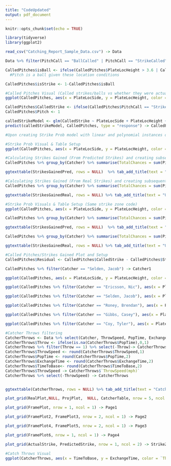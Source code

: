 ```yaml
---
title: "CodeUpdated"
output: pdf_document
---
```


```r
knitr::opts_chunk$set(echo = TRUE)
```

```r
library(tidyverse)
library(ggplot2)

read_csv("Catching_Report_Sample_Data.csv") -> Data

Data %>% filter(PitchCall == "BallCalled" | PitchCall == "StrikeCalled") -> CalledPitches

CalledPitches$isBall <- ifelse(CalledPitches$PlateLocHeight > 3.6 | CalledPitches$PlateLocHeight < 1.5 | CalledPitches$PlateLocSide > .86 | CalledPitches$PlateLocSide < -.86, 1,0)
  #Pitch is a ball given these location conditions

CalledPitches$isStrike <- 1-CalledPitches$isBall
```


```r
#Called Pitches Visual (Called strikes/balls vs whether they were actually strikes/balls)
ggplot(CalledPitches, aes(x = PlateLocSide, y = PlateLocHeight, color = as.character(isStrike), shape = PitchCall)) + geom_point() + coord_fixed() + annotate(geom = "rect", xmin = -.83, xmax = .83, ymin = 1.5, ymax = 3.6, linetype = "dashed", fill = "NA", color = "black") + labs(shape = "Pitch Call",color= "In Zone?") + theme(panel.background = element_blank(), axis.line = element_line(colour = "black")) + xlim(-2.2,2.2) + ylim(-0.5,4.3) + ggtitle("Called Pitches")-> ActualStrike

CalledPitches$CalledStrike <- ifelse(CalledPitches$PitchCall == "StrikeCalled",1,0) 
CalledPitches$Pitch <- 1

calledStrikeModel <- glm(CalledStrike ~ PlateLocSide + PlateLocHeight + I(PlateLocSide^2) + I(PlateLocHeight^2) + I(PlateLocSide*PlateLocHeight), data = CalledPitches, family = "binomial")
predict(calledStrikeModel, CalledPitches, type = "response") -> CalledPitches$StrikeProb

#Upon creating Strike Prob model with linear and polynomial instances of LocSide & LocHeight, we can use the predict function to give us Strike Probabilities for every Called Pitch...We can now see these values in the rightmost column
```

```r
#Strike Prob Visual & Table Setup
ggplot(CalledPitches, aes(x = PlateLocSide, y = PlateLocHeight, color = StrikeProb)) + geom_point() + coord_fixed() +annotate(geom = "rect", xmin = -.83, xmax = .83, ymin = 1.5, ymax = 3.6,linetype = "dashed", fill = "NA", color = "black")+ labs(color = "Strike Probability") + theme(panel.background = element_blank(), axis.line = element_line(colour = "black")) + xlim(-2.2,2.2) + ylim(-0.5,4.3) + ggtitle("Strike Probability on Called Pitches")-> PredictedStrike

#Calculating Strikes Gained (From Predicted Strikes) and creating subsequent table
CalledPitches %>% group_by(Catcher) %>% summarise(TotalChances = sum(Pitch), PredStrikes = round(sum(StrikeProb, na.rm = TRUE),1), CalledStrikes = sum(CalledStrike), StrikesGained = CalledStrikes -PredStrikes) -> StrikesGainedPred

ggtexttable(StrikesGainedPred, rows = NULL)  %>% tab_add_title(text = "Using Predicted Strike Zone", face = "bold") %>% tbody_add_border() -> ProjPlot

#Calculating Strikes Gained (From Real Strikes) and creating subsequent table
CalledPitches %>% group_by(Catcher) %>% summarise(TotalChances = sum(Pitch), RealStrikes = sum(isStrike, na.rm = TRUE), CalledStrikes = sum(CalledStrike), StrikesGained = CalledStrikes -RealStrikes) -> StrikesGainedReal

ggtexttable(StrikesGainedReal, rows = NULL) %>% tab_add_title(text = "Using Real Strike Zone", face = "bold") %>% tbody_add_border() -> RealPlot
```


```r
#Strike Prob Visuals & Table Setup (Same strike zone code)
ggplot(CalledPitches, aes(x = PlateLocSide, y = PlateLocHeight, color = StrikeProb)) + geom_point() + coord_fixed() +annotate(geom = "rect", xmin = -.83, xmax = .83, ymin = 1.5, ymax = 3.6,linetype = "dashed", fill = "NA", color = "black")+ labs(color = "Strike Probability") + theme(panel.background = element_blank(), axis.line = element_line(colour = "black")) + xlim(-2.2,2.2) + ylim(-0.5,4.3) + ggtitle("Strike Probability on Called Pitches")-> PredictedStrike

CalledPitches %>% group_by(Catcher) %>% summarise(TotalChances = sum(Pitch), PredStrikes = round(sum(StrikeProb, na.rm = TRUE),1), CalledStrikes = sum(CalledStrike), StrikesGained = CalledStrikes -PredStrikes) -> StrikesGainedPred

ggtexttable(StrikesGainedPred, rows = NULL)  %>% tab_add_title(text = "Using Predicted Strike Zone", face = "bold") %>% tbody_add_border() -> ProjPlot

CalledPitches %>% group_by(Catcher) %>% summarise(TotalChances = sum(Pitch), RealStrikes = sum(isStrike, na.rm = TRUE), CalledStrikes = sum(CalledStrike), StrikesGained = CalledStrikes -RealStrikes) -> StrikesGainedReal

ggtexttable(StrikesGainedReal, rows = NULL) %>% tab_add_title(text = "Using Real Strike Zone", face = "bold") %>% tbody_add_border() -> RealPlot

```

```r
#Called Pitches/Strikes Gained Plot and Setup
CalledPitches$Residual <- CalledPitches$CalledStrike - CalledPitches$StrikeProb

CalledPitches %>% filter(Catcher == "Selden, Jacob") -> Catcher1

ggplot(CalledPitches, aes(x = PlateLocSide, y = PlateLocHeight, color = Residual, shape = PitchCall)) + geom_point(size = 3)+ coord_fixed() + annotate(geom = "rect", xmin = -.83, xmax = .83, ymin = 1.5, ymax = 3.6,linetype = "dashed", fill = "NA", color = "black") + scale_color_gradient2(low = muted("red"), mid = "grey", high = muted("dark green"), midpoint = 0) + theme(panel.background = element_blank(), axis.line = element_line(colour = "black")) + ggtitle("VCU Team Called Pitches") + labs(color = "Strikes Gained") -> FramePlot

ggplot(CalledPitches %>% filter(Catcher == "Ericsson, Nic"), aes(x = PlateLocSide, y = PlateLocHeight, color = Residual, shape = PitchCall)) + geom_point(size = 3)+ coord_fixed() + annotate(geom = "rect", xmin = -.83, xmax = .83, ymin = 1.5, ymax = 3.6,linetype = "dashed", fill = "NA", color = "black") + scale_color_gradient2(low = muted("red"), mid = "grey", high = muted("dark green"), midpoint = 0) + theme(panel.background = element_blank(), axis.line = element_line(colour = "black")) + ggtitle("Nic Ericsson Called Pitches") + labs(color = "Strikes Gained") + xlim(-2.2,2.2) + ylim(-0.5,4.3)-> FramePlot2

ggplot(CalledPitches %>% filter(Catcher == "Selden, Jacob"), aes(x = PlateLocSide, y = PlateLocHeight, color = Residual, shape = PitchCall)) + geom_point(size = 3)+ coord_fixed() + annotate(geom = "rect", xmin = -.83, xmax = .83, ymin = 1.5, ymax = 3.6,linetype = "dashed", fill = "NA", color = "black") + scale_color_gradient2(low = muted("red"), mid = "grey", high = muted("dark green"), midpoint = 0) + theme(panel.background = element_blank(), axis.line = element_line(colour = "black")) + ggtitle("Jacob Selden Called Pitches") + labs(color = "Strikes Gained") + xlim(-2.2,2.2) + ylim(-0.5,4.3)-> FramePlot3

ggplot(CalledPitches %>% filter(Catcher == "Roney, Brendan"), aes(x = PlateLocSide, y = PlateLocHeight, color = Residual, shape = PitchCall)) + geom_point(size = 3)+ coord_fixed() + annotate(geom = "rect", xmin = -.83, xmax = .83, ymin = 1.5, ymax = 3.6,linetype = "dashed", fill = "NA", color = "black") + scale_color_gradient2(low = muted("red"), mid = "grey", high = muted("dark green"), midpoint = 0) + theme(panel.background = element_blank(), axis.line = element_line(colour = "black")) + ggtitle("Brendan Roney Called Pitches") + labs(color = "Strikes Gained") + xlim(-2.2,2.2) + ylim(-0.5,4.3)-> FramePlot4

ggplot(CalledPitches %>% filter(Catcher == "Gibbs, Casey"), aes(x = PlateLocSide, y = PlateLocHeight, color = Residual, shape = PitchCall)) + geom_point(size = 3)+ coord_fixed() + annotate(geom = "rect", xmin = -.83, xmax = .83, ymin = 1.5, ymax = 3.6,linetype = "dashed", fill = "NA", color = "black") + scale_color_gradient2(low = muted("red"), mid = "grey", high = muted("dark green"), midpoint = 0) + theme(panel.background = element_blank(), axis.line = element_line(colour = "black")) + ggtitle("Casey Gibbs Called Pitches") + labs(color = "Strikes Gained") + xlim(-2.2,2.2) + ylim(-0.5,4.3)-> FramePlot5

ggplot(CalledPitches %>% filter(Catcher == "Coy, Tyler"), aes(x = PlateLocSide, y = PlateLocHeight, color = Residual, shape = PitchCall)) + geom_point(size = 3)+ coord_fixed() + annotate(geom = "rect", xmin = -.83, xmax = .83, ymin = 1.5, ymax = 3.6,linetype = "dashed", fill = "NA", color = "black") + scale_color_gradient2(low = muted("red"), mid = "grey", high = muted("dark green"), midpoint = 0) + theme(panel.background = element_blank(), axis.line = element_line(colour = "black")) + ggtitle("Tyler Coy Called Pitches") + labs(color = "Strikes Gained") + xlim(-2.2,2.2) + ylim(-0.5,4.3)-> FramePlot6
```

```r
#Catcher Throws filtering
CatcherThrows <- Data %>% select(Catcher, ThrowSpeed, PopTime, ExchangeTime, TimeToBase)
CatcherThrows$Throw <- ifelse(is.na(CatcherThrows$PopTime),0,1)
CatcherThrows %>% filter(Throw == 1) %>% select(-Throw)-> CatcherThrows
CatcherThrows$ThrowSpeed <- round(CatcherThrows$ThrowSpeed,1)
CatcherThrows$PopTime <- round(CatcherThrows$PopTime,2)
CatcherThrows$ExchangeTime <- round(CatcherThrows$ExchangeTime,2)
CatcherThrows$TimeToBase<- round(CatcherThrows$TimeToBase,2)
CatcherThrows$ThrowSpeed -> CatcherThrows$`ThrowSpeed(mph)`
CatcherThrows %>% select(-ThrowSpeed) -> CatcherThrows


ggtexttable(CatcherThrows, rows = NULL) %>% tab_add_title(text = "Catcher Throws", face = "bold") %>% tbody_add_border() -> CatcherTable

plot_grid(RealPlot,NULL, ProjPlot,  NULL, CatcherTable, nrow = 5, ncol = 1, rel_heights = c(1,0,1,0,1)) -> Tables

plot_grid(FramePlot, nrow = 1, ncol = 1) -> Page1

plot_grid(FramePlot2, FramePlot3, nrow = 2, ncol = 1) -> Page2

plot_grid(FramePlot4, FramePlot5, nrow = 2, ncol = 1) -> Page3

plot_grid(FramePlot6, nrow = 1, ncol = 1) -> Page4

plot_grid(ActualStrike, PredictedStrike, nrow = 1, ncol = 2) -> StrikeZones

#Catch Throws Visual
ggplot(CatcherThrows, aes(x = TimeToBase, y = ExchangeTime, color = `ThrowSpeed(mph)`, shape = Catcher)) + geom_point(size = 5)+ scale_color_gradient2(low = muted("darkblue"), mid = "grey", high = muted("red"), midpoint = 70) + ggtitle("Catcher Throws (Time to Base + Exchange Time = Pop Time)") + theme(panel.background = element_blank(), axis.line = element_line(colour = "black")) -> CatcherThrowPlot

```

